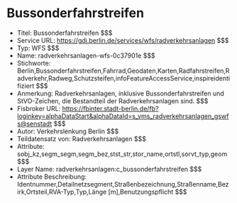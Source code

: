 # Bussonderfahrstreifen
- Titel: Bussonderfahrstreifen $$$
- Service URL: https://gdi.berlin.de/services/wfs/radverkehrsanlagen $$$
- Typ: WFS $$$
- Name: radverkehrsanlagen-wfs-0c37901e $$$
- Stichworte: Berlin,Bussonderfahrstreifen,Fahrrad,Geodaten,Karten,Radfahrstreifen,Radverkehr,Radweg,Schutzsteifen,infoFeatureAccessService,inspireidentifiziert $$$
- Anmerkung: Radverkehrsanlagen, inklusive Bussonderfahrstreifen und StVO-Zeichen, die Bestandteil der Radverkehrsanlagen sind. $$$
- Fisbroker URL: https://fbinter.stadt-berlin.de/fb?loginkey=alphaDataStart&alphaDataId=s_vms_radverkehrsanlagen_gswfs@senstadt $$$
- Autor: Verkehrslenkung Berlin $$$
- Teildatensatz von: Radverkehrsanlagen $$$
- Attribute: sobj_kz,segm_segm,segm_bez,stst_str,stor_name,ortstl,sorvt_typ,geom $$$
- Layer Name: radverkehrsanlagen:c_bussonderfahrstreifen $$$
- Attribute Beschreibung: Identnummer,Detailnetzsegment,Straßenbezeichnung,Straßenname,Bezirk,Ortsteil,RVA-Typ,Typ,Länge [m],Benutzungspflicht $$$
